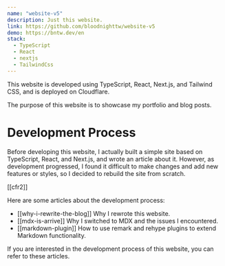 ```yaml
---
name: "website-v5"
description: Just this website.
link: https://github.com/bloodnighttw/website-v5
demo: https://bntw.dev/en
stack:
  - TypeScript
  - React
  - nextjs
  - TailwindCss
---
```


This website is developed using TypeScript, React, Next.js, and Tailwind CSS, and is deployed on Cloudflare.

The purpose of this website is to showcase my portfolio and blog posts.

# Development Process

Before developing this website, I actually built a simple site based on TypeScript, React, and Next.js, and wrote an article about it. However, as development progressed, I found it difficult to make changes and add new features or styles, so I decided to rebuild the site from scratch.

[[cfr2]]

Here are some articles about the development process:

- [[why-i-rewrite-the-blog]] Why I rewrote this website.
- [[mdx-is-arrive]] Why I switched to MDX and the issues I encountered.
- [[markdown-plugin]] How to use remark and rehype plugins to extend Markdown functionality.

If you are interested in the development process of this website, you can refer to these articles.
